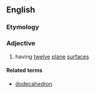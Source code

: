 ==English==

===Etymology===
{{confix|dodeca|hedral|lang=en}}

===Adjective===
{{en-adj|-}}

# having [[twelve]] [[plane]] [[surface]]s

====Related terms====
* [[dodecahedron]]